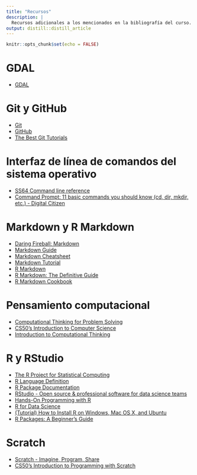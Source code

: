 ```yaml
---
title: "Recursos"
description: |
  Recursos adicionales a los mencionados en la bibliografía del curso.
output: distill::distill_article
---
```


```r
knitr::opts_chunk$set(echo = FALSE)
```

# GDAL
- [GDAL](https://gdal.org/)

# Git y GitHub
- [Git](https://git-scm.com/)
- [GitHub](https://github.com/)
- [The Best Git Tutorials](https://www.freecodecamp.org/news/best-git-tutorial/)

# Interfaz de línea de comandos del sistema operativo
- [SS64 Command line reference](https://ss64.com/)
- [Command Prompt: 11 basic commands you should know (cd, dir, mkdir, etc.) - Digital Citizen](https://www.digitalcitizen.life/command-prompt-how-use-basic-commands)

# Markdown y R Markdown
- [Daring Fireball: Markdown](https://daringfireball.net/projects/markdown/)
- [Markdown Guide](https://www.markdownguide.org/)
- [Markdown Cheatsheet](https://github.com/adam-p/markdown-here/wiki/Markdown-Cheatsheet)
- [Markdown Tutorial](https://www.markdowntutorial.com/)
- [R Markdown](https://rmarkdown.rstudio.com/)
- [R Markdown: The Definitive Guide](https://bookdown.org/yihui/rmarkdown/)
- [R Markdown Cookbook](https://bookdown.org/yihui/rmarkdown-cookbook/)

# Pensamiento computacional
- [Computational Thinking for Problem Solving](https://www.coursera.org/learn/computational-thinking-problem-solving)
- [CS50's Introduction to Computer Science](https://www.edx.org/course/cs50s-introduction-to-computer-science)
- [Introduction to Computational Thinking](https://computationalthinking.mit.edu/)

# R y RStudio
- [The R Project for Statistical Computing](https://www.r-project.org/)
- [R Language Definition](https://cran.r-project.org/doc/manuals/r-release/R-lang.html)
- [R Package Documentation](https://rdrr.io/)
- [RStudio - Open source & professional software for data science teams](https://www.rstudio.com/)
- [Hands-On Programming with R](https://rstudio-education.github.io/hopr/)
- [R for Data Science](https://r4ds.had.co.nz/)
- [(Tutorial) How to Install R on Windows, Mac OS X, and Ubuntu](https://www.datacamp.com/community/tutorials/installing-R-windows-mac-ubuntu)
- [R Packages: A Beginner’s Guide](https://www.datacamp.com/community/tutorials/r-packages-guide)

# Scratch
- [Scratch - Imagine, Program, Share](https://scratch.mit.edu/)
- [CS50's Introduction to Programming with Scratch](https://www.edx.org/course/cs50s-introduction-to-programming-with-scratch)




